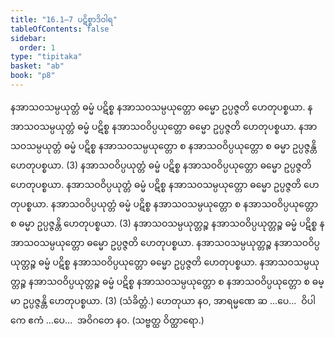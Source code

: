 ```yaml
---
title: "16.1–7 ပဋိစ္စာဒိဝါရ"
tableOfContents: false
sidebar:
  order: 1
type: "tipitaka"
basket: "ab"
book: "p8"
---
```



<DynamicBreadcrumb />

<Division number="30" book="p8" e="ch" v="40" p="82">

<Paragraph number="83" book="p8">
နအာသဝသမ္ပယုတ္တံ ဓမ္မံ ပဋိစ္စ နအာသဝသမ္ပယုတ္တော ဓမ္မော ဥပ္ပဇ္ဇတိ ဟေတုပစ္စယာ. နအာသဝသမ္ပယုတ္တံ ဓမ္မံ ပဋိစ္စ နအာသဝဝိပ္ပယုတ္တော ဓမ္မော ဥပ္ပဇ္ဇတိ ဟေတုပစ္စယာ. နအာသဝသမ္ပယုတ္တံ ဓမ္မံ ပဋိစ္စ နအာသဝသမ္ပယုတ္တော စ နအာသဝဝိပ္ပယုတ္တော စ ဓမ္မာ ဥပ္ပဇ္ဇန္တိ ဟေတုပစ္စယာ. (3)
</Paragraph>

<Paragraph number="84" book="p8">
နအာသဝဝိပ္ပယုတ္တံ ဓမ္မံ ပဋိစ္စ နအာသဝဝိပ္ပယုတ္တော ဓမ္မော ဥပ္ပဇ္ဇတိ ဟေတုပစ္စယာ. နအာသဝဝိပ္ပယုတ္တံ ဓမ္မံ ပဋိစ္စ နအာသဝသမ္ပယုတ္တော ဓမ္မော ဥပ္ပဇ္ဇတိ ဟေတုပစ္စယာ. နအာသဝဝိပ္ပယုတ္တံ ဓမ္မံ ပဋိစ္စ နအာသဝသမ္ပယုတ္တော စ နအာသဝဝိပ္ပယုတ္တော စ ဓမ္မာ ဥပ္ပဇ္ဇန္တိ ဟေတုပစ္စယာ. (3)
</Paragraph>

<Paragraph number="85" book="p8">
နအာသဝသမ္ပယုတ္တဉ္စ နအာသဝဝိပ္ပယုတ္တဉ္စ ဓမ္မံ ပဋိစ္စ နအာသဝသမ္ပယုတ္တော ဓမ္မော ဥပ္ပဇ္ဇတိ ဟေတုပစ္စယာ. နအာသဝသမ္ပယုတ္တဉ္စ နအာသဝဝိပ္ပယုတ္တဉ္စ ဓမ္မံ ပဋိစ္စ နအာသဝဝိပ္ပယုတ္တော ဓမ္မော ဥပ္ပဇ္ဇတိ ဟေတုပစ္စယာ. နအာသဝသမ္ပယုတ္တဉ္စ နအာသဝဝိပ္ပယုတ္တဉ္စ ဓမ္မံ ပဋိစ္စ နအာသဝသမ္ပယုတ္တော စ နအာသဝဝိပ္ပယုတ္တော စ ဓမ္မာ ဥပ္ပဇ္ဇန္တိ ဟေတုပစ္စယာ. (3) (သံခိတ္တံ.)
</Paragraph>

<Paragraph number="86" book="p8">
ဟေတုယာ နဝ, အာရမ္မဏေ ဆ …ပေ…  ဝိပါကေ ဧကံ …ပေ…  အဝိဂတေ နဝ. (သဗ္ဗတ္ထ ဝိတ္ထာရော.)
</Paragraph>
</Division>